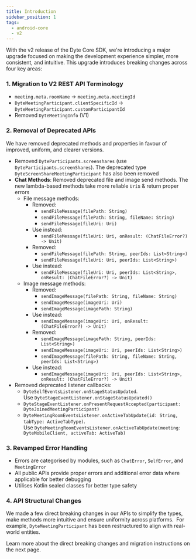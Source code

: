 ```yaml
---
title: Introduction
sidebar_position: 1
tags:
  - android-core
  - v2
---
```


With the v2 release of the Dyte Core SDK, we're introducing a major upgrade focused on making the development experience simpler, more consistent, and intuitive. This upgrade introduces breaking changes across four key areas:

### 1. Migration to V2 REST API Terminology

- `meeting.meta.roomName` -> `meeting.meta.meetingId`
- `DyteMeetingParticipant.clientSpecificId` -> `DyteMeetingParticipant.customParticipantId`
- Removed `DyteMeetingInfo` (V1)

### 2. Removal of Deprecated APIs

We have removed deprecated methods and properties in favour of improved, uniform, and clearer versions.

- Removed `DyteParticipants.screenshares` (use `DyteParticipants.screenShares`). The deprecated type `DyteScreenShareMeetingParticipant` has also been removed
- **Chat Methods**: Removed deprecated file and image send methods. The new lambda-based methods take more reliable `Uri`s & return proper errors
  - File message methods:
    - Removed:
      - `sendFileMessage(filePath: String)`
      - `sendFileMessage(filePath: String, fileName: String)`
      - `sendFileMessage(fileUri: Uri)`
    - Use instead:
      - `sendFileMessage(fileUri: Uri, onResult: (ChatFileError?) -> Unit)`
    - Removed:
      - `sendFileMessage(filePath: String, peerIds: List<String>)`
      - `sendFileMessage(fileUri: Uri, peerIds: List<String>)`
    - Use instead:
      - `sendFileMessage(fileUri: Uri, peerIds: List<String>, onResult: (ChatFileError?) -> Unit)`
  - Image message methods:
    - Removed:
      - `sendImageMessage(filePath: String, fileName: String)`
      - `sendImageMessage(imageUri: Uri)`
      - `sendImageMessage(imagePath: String)`
    - Use instead:
      - `sendImageMessage(imageUri: Uri, onResult: (ChatFileError?) -> Unit)`
    - Removed:
      - `sendImageMessage(imagePath: String, peerIds: List<String>)`
      - `sendImageMessage(imageUri: Uri, peerIds: List<String>)`
      - `sendImageMessage(filePath: String, fileName: String, peerIds: List<String>)`
    - Use instead:
      - `sendImageMessage(imageUri: Uri, peerIds: List<String>, onResult: (ChatFileError?) -> Unit)`
- Removed deprecated listener callbacks:
  - `DyteSelfEventsListener.onStageStatusUpdated`. Use `DyteStageEventListener.onStageStatusUpdated()`
  - `DyteStageEventListener.onPresentRequestAccepted(participant: DyteJoinedMeetingParticipant)`
  - `DyteMeetingRoomEventsListener.onActiveTabUpdate(id: String, tabType: ActiveTabType)`.  
    Use `DyteMeetingRoomEventsListener.onActiveTabUpdate(meeting: DyteMobileClient, activeTab: ActiveTab)`

### 3. Revamped Error Handling

- Errors are categorised by modules, such as `ChatError`, `SelfError`, and `MeetingError`
- All public APIs provide proper errors and additional error data where applicable for better debugging
- Utilises Kotlin sealed classes for better type safety

### 4. API Structural Changes

We made a few direct breaking changes in our APIs to simplify the types, make methods more intuitive and ensure uniformity across platforms. 
For example, `DyteMeetingParticipant` has been restructured to align with real-world entities.

Learn more about the direct breaking changes and migration instructions on the next page.
